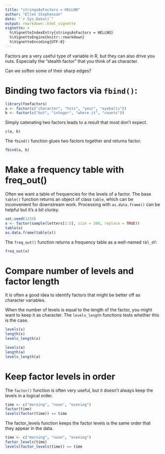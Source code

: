 ```yaml
---
title: "stringsAsFactors = HELLNO"
author: "Ellen Stephenson"
date: "`r Sys.Date()`"
output: rmarkdown::html_vignette
vignette: >
  %\VignetteIndexEntry{stringsAsFactors = HELLNO}
  %\VignetteEngine{knitr::rmarkdown}
  %\VignetteEncoding{UTF-8}
---
```


Factors are a very useful type of variable in R, but they can also drive you nuts. Especially the "stealth factor" that you think of as character.

Can we soften some of their sharp edges?

# Binding two factors via `fbind()`:

```r
library(foofactors)
a <- factor(c("character", "hits", "your", "eyeballs"))
b <- factor(c("but", "integer", "where it", "counts"))
```

Simply catenating two factors leads to a result that most don't expect.

```r
c(a, b)
```

The `fbind()` function glues two factors together and returns factor.

```r
fbind(a, b)
```

# Make a frequency table with freq_out()

Often we want a table of frequencies for the levels of a factor. The base `table()` function returns an object of class `table`, which can be inconvenient for downstream work.  Processing with `as.data.frame()` can be helpful but it's a bit clunky.

```r
set.seed(1234)
x <- factor(sample(letters[1:5], size = 100, replace = TRUE))
table(x)
as.data.frame(table(x))
```

The `freq_out()` function returns a frequency table as a well-named `tbl_df`:

```r
freq_out(x)
```

# Compare number of levels and factor length

It is often a good idea to identify factors that might be better off as character variables. 

When the number of levels is equal to the length of the factor, you might want to keep it as character. The `levels_length` functions tests whether this is the case. 

```r
levels(x)
length(x)
levels_length(x)

levels(a)
length(a)
levels_length(a)
```

# Keep factor levels in order

The `factor()` function is often very useful, but it doesn't always keep the levels in a logical order. 

```r
time <- c("morning", "noon", "evening")
factor(time)
levels(factor(time)) == time
```

The factor_levels function keeps the factor levels is the same order that they appear in the data. 

```r
time <- c("morning", "noon", "evening")
factor_levels(time)
levels(factor_levels(time)) == time
```

